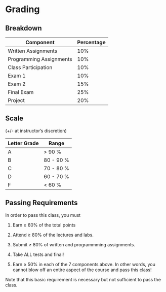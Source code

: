 
# Grading

## Breakdown

| Component | Percentage |
|---------|------|
| Written Assignments | 10% |
| Programming Assignments | 10% |
| Class Participation | 10% | 
| Exam 1  | 10% |
| Exam 2  | 15% |
| Final Exam  | 25% |
| Project | 20% |

## Scale 
(+/- at instructor's discretion)

| Letter Grade | Range |
|---------|------|
| A  | > 90 % |
| B  | 80 - 90 % |
| C  | 70 - 80 % |
| D  | 60 - 70 % |
| F  | < 60 % |

## Passing Requirements

In order to pass this class, you must

1. Earn $\geq$ 60% of the total points

2. Attend $\geq$ 80% of the lectures and labs. 

3. Submit $\geq$ 80% of written and programmming assignments. 

4. Take ALL tests and final! 

5. Earn $\geq$ 50% in each of the 7 components above.  In other words, you cannot blow off an entire aspect of the course and pass this class! 

Note that this basic requirement is necessary but not sufficient to pass the class.

